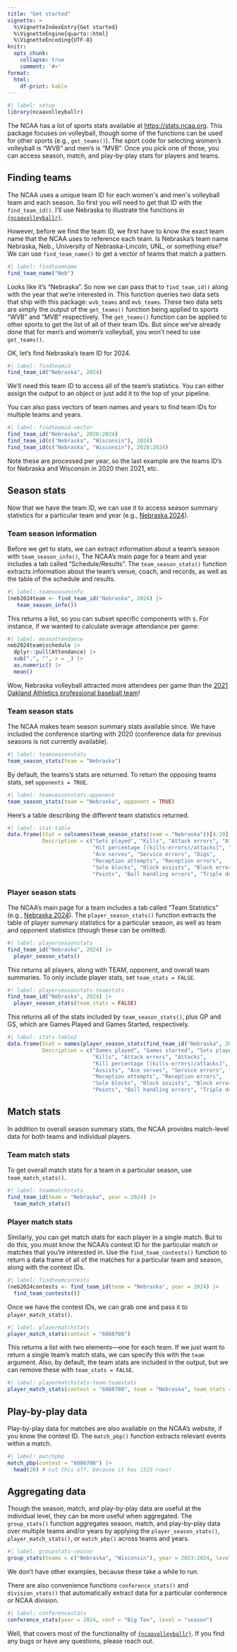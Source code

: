 ```yaml
---
title: "Get started"
vignette: >
  %\VignetteIndexEntry{Get started}
  %\VignetteEngine{quarto::html}
  %\VignetteEncoding{UTF-8}
knitr:
  opts_chunk:
    collapse: true
    comment: '#>'
format: 
  html:
    df-print: kable
---
```


```r
#| label: setup
library(ncaavolleyballr)
```

The NCAA has a lot of sports stats available at <https://stats.ncaa.org>. This package focuses on volleyball, though some of the functions can be used for other sports (e.g., `get_teams()`). The sport code for selecting women's volleyball is "WVB" and men's is "MVB". Once you pick one of those, you can access season, match, and play-by-play stats for players and teams.

## Finding teams

The NCAA uses a unique team ID for each women\'s and men\'s volleyball team and each season. So first you will need to get that ID with the `find_team_id()`.  I\'ll use Nebraska to illustrate the functions in [`{ncaavolleyballr}`](https://jeffreyrstevens.github.io/ncaavolleyballr/). 

However, before we find the team ID, we first have to know the exact team name that the NCAA uses to reference each team. Is Nebraska's team name Nebraska, Neb., University of Nebraska-Lincoln, UNL, or something else? We can use `find_team_name()` to get a vector of teams that match a pattern.

```r
#| label: findteamname
find_team_name("Neb")
```

Looks like it's "Nebraska". So now we can pass that to `find_team_id()` along with the year that we're interested in. This function queries two data sets that ship with this package: `wvb_teams` and `mvb_teams`. These two data sets are simply the output of the `get_teams()` function being applied to sports "WVB" and "MVB" respectively.  The `get_teams()` function can be applied to other sports to get the list of all of their team IDs. But since we've already done that for men's and women's volleyball, you won't need to use `get_teams()`.

OK, let's find Nebraska's team ID for 2024.

```r
#| label: findteamid
find_team_id("Nebraska", 2024)
```

We'll need this team ID to access all of the team's statistics. You can either assign the output to an object or just add it to the top of your pipeline. 

You can also pass vectors of team names and years to find team IDs for multiple teams and years.

```r
#| label: findteamid-vector
find_team_id("Nebraska", 2020:2024)
find_team_id(c("Nebraska", "Wisconsin"), 2024)
find_team_id(c("Nebraska", "Wisconsin"), 2020:2024)
```

Note these are processed per year, so the last example are the teams ID's for Nebraska and Wisconsin in 2020 then 2021, etc.


## Season stats

Now that we have the team ID, we can use it to access season summary statistics for a particular team and year (e.g., [Nebraska 2024](https://stats.ncaa.org/teams/585290/)).

### Team season information

Before we get to stats, we can extract information about a team's season with `team_season_info()`, The NCAA's main page for a team and year includes a tab called "Schedule/Results". The `team_season_stats()` function extracts information about the team's venue, coach, and records, as well as the table of the schedule and results.

```r
#| label: teamseasoninfo
(neb2024team <- find_team_id("Nebraska", 2024) |>
   team_season_info())
```

This returns a list, so you can subset specific components with `$`. For instance, if we wanted to calculate average attendance per game:

```r
#| label: meanattendance
neb2024team$schedule |>
  dplyr::pull(Attendance) |>
  sub(",", "", x = _) |>
  as.numeric() |>
  mean()
```

Wow, Nebraska volleyball attracted more attendees per game than the [2021 Oakland Athletics professional baseball team](https://www.baseball-reference.com/teams/OAK/2021.shtml)!

### Team season stats

The NCAA makes team season summary stats available since. We have included the conference starting with 2020 (conference data for previous seasons is not currently available).

```r
#| label: teamseasonstats
team_season_stats(team = "Nebraska")
```

By default, the teams's stats are returned. To return the opposing teams stats, set `opponents = TRUE`.

```r
#| label: teamseasonstats-opponent
team_season_stats(team = "Nebraska", opponent = TRUE)
```

Here's a table describing the different team statistics returned.

```r
#| label: stat-table
data.frame(Stat = colnames(team_season_stats(team = "Nebraska"))[4:20],
           Description = c("Sets played", "Kills", "Attack errors", "Attacks", 
                           "Hit percentage [(kills-errors)/attacks]", "Assists",
                           "Ace serves", "Service errors", "Digs", 
                           "Reception attempts", "Reception errors", 
                           "Solo blocks", "Block assists", "Block errors", 
                           "Points", "Ball handling errors", "Triple doubles"))
```


### Player season stats

The NCAA's main page for a team includes a tab called "Team Statistics" (e.g., [Nebraska 2024](https://stats.ncaa.org/teams/585290/season_to_date_stats)). The `player_season_stats()` function extracts the table of player summary statistics for a particular season, as well as team and opponent statistics (though these can be omitted).

```r
#| label: playerseasonstats
find_team_id("Nebraska", 2024) |>
  player_season_stats()
```

This returns all players, along with TEAM, opponent, and overall team summaries. To only include player stats, set `team_stats = FALSE`.

```r
#| label: playerseasonstats-teamstats
find_team_id("Nebraska", 2024) |>
  player_season_stats(team_stats = FALSE)
```

This returns all of the stats included by `team_season_stats()`, plus GP and GS, which are Games Played and Games Started, respectively.

```r
#| label: stats-table2
data.frame(Stat = names(player_season_stats(find_team_id("Nebraska", 2024)))[11:29],
           Description = c("Games played", "Games started", "Sets played", 
                           "Kills", "Attack errors", "Attacks", 
                           "Kill percentage [(kills-errors)/attacks]", 
                           "Assists", "Ace serves", "Service errors", "Digs", 
                           "Reception attempts", "Reception errors", 
                           "Solo blocks", "Block assists", "Block errors", 
                           "Points", "Ball handling errors", "Triple doubles"))
```


## Match stats

In addition to overall season summary stats, the NCAA provides match-level data for both teams and individual players.

### Team match stats

To get overall match stats for a team in a particular season, use `team_match_stats()`. 

```r
#| label: teammatchstats
find_team_id(team = "Nebraska", year = 2024) |>
  team_match_stats()
```


### Player match stats

Similarly, you can get match stats for each player in a single match. But to do this, you must know the NCAA's contest ID for the particular match or matches that you're interested in. Use the `find_team_contests()` function to return a data frame of all of the matches for a particular team and season, along with the contest IDs.

```r
#| label: findteamcontests
(neb2024contests <- find_team_id(team = "Nebraska", year = 2024) |>
  find_team_contests())
```

Once we have the contest IDs, we can grab one and pass it to `player_match_stats()`.

```r
#| label: playermatchstats
player_match_stats(contest = "6080708")
```

This returns a list with two elements---one for each team. If we just want to return a single team's match stats, we can specify this with the `team` argument. Also, by default, the team stats are included in the output, but we can remove these with `team_stats = FALSE`.


```r
#| label: playermatchstats-team-teamstats
player_match_stats(contest = "6080708", team = "Nebraska", team_stats = FALSE)
```


## Play-by-play data

Play-by-play data for matches are also available on the NCAA's website, if you know the contest ID. The `match_pbp()` function extracts relevant events within a match.

```r
#| label: matchpbp
match_pbp(contest = "6080708") |>
  head(20) # cut this off, because it has 1525 rows!
```


## Aggregating data

Though the season, match, and play-by-play data are useful at the individual level, they can be more useful when aggregated. The `group_stats()` function aggregates season, match, and play-by-play data over multiple teams and/or years by applying the `player_season_stats()`,  `player_match_stats()`, or `match_pbp()` across teams and years. 

```r
#| label: groupstats-season
group_stats(teams = c("Nebraska", "Wisconsin"), year = 2023:2024, level = "season")
```

We don't have other examples, because these take a while to run.

There are also convenience functions `conference_stats()` and `division_stats()` that automatically extract data for a particular conference or NCAA division.

```r
#| label: conferencestats
conference_stats(year = 2024, conf = "Big Ten", level = "season")
```

Well, that covers most of the functionality of [`{ncaavolleyballr}`](https://jeffreyrstevens.github.io/ncaavolleyballr/). If you find any bugs or have any questions, please reach out.

